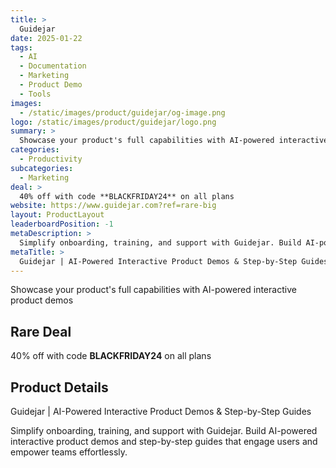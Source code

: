 ```yaml
---
title: >
  Guidejar
date: 2025-01-22
tags:
  - AI
  - Documentation
  - Marketing
  - Product Demo
  - Tools
images:
  - /static/images/product/guidejar/og-image.png
logo: /static/images/product/guidejar/logo.png
summary: >
  Showcase your product's full capabilities with AI-powered interactive product demos
categories:
  - Productivity
subcategories:
  - Marketing
deal: >
  40% off with code **BLACKFRIDAY24** on all plans
website: https://www.guidejar.com?ref=rare-big
layout: ProductLayout
leaderboardPosition: -1
metaDescription: >
  Simplify onboarding, training, and support with Guidejar. Build AI-powered interactive product demos and step-by-step guides that engage users and empower teams effortlessly.
metaTitle: >
  Guidejar | AI-Powered Interactive Product Demos & Step-by-Step Guides
---
```

Showcase your product's full capabilities with AI-powered interactive product demos

## Rare Deal

40% off with code **BLACKFRIDAY24** on all plans

## Product Details

Guidejar | AI-Powered Interactive Product Demos & Step-by-Step Guides

Simplify onboarding, training, and support with Guidejar. Build AI-powered interactive product demos and step-by-step guides that engage users and empower teams effortlessly.
